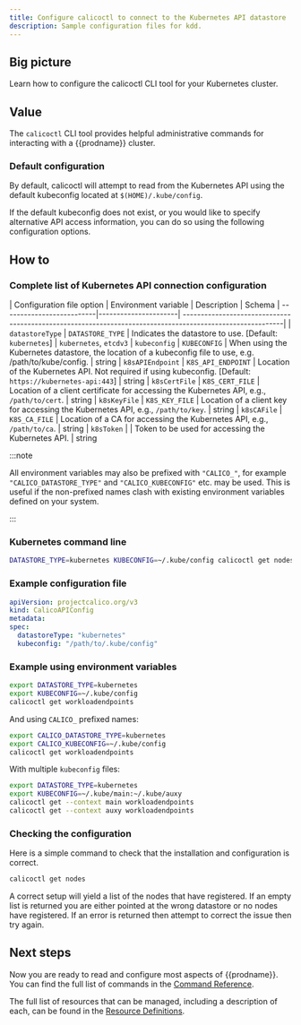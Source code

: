 ```yaml
---
title: Configure calicoctl to connect to the Kubernetes API datastore
description: Sample configuration files for kdd.
---
```


## Big picture

Learn how to configure the calicoctl CLI tool for your Kubernetes cluster.

## Value

The `calicoctl` CLI tool provides helpful administrative commands for interacting with a {{prodname}} cluster.

### Default configuration

By default, calicoctl will attempt to read from the Kubernetes API using the default kubeconfig located at `$(HOME)/.kube/config`.

If the default kubeconfig does not exist, or you would like to specify alternative API access information, you can do so using the following configuration options.

## How to

### Complete list of Kubernetes API connection configuration

| Configuration file option | Environment variable | Description                                                                                               | Schema
| --------------------------|----------------------| ----------------------------------------------------------------------------------------------------------|
| `datastoreType`           | `DATASTORE_TYPE`     | Indicates the datastore to use. [Default: `kubernetes`]                                                       | `kubernetes`, `etcdv3`
| `kubeconfig`              | `KUBECONFIG`         | When using the Kubernetes datastore, the location of a kubeconfig file to use, e.g. /path/to/kube/config. | string
| `k8sAPIEndpoint`          | `K8S_API_ENDPOINT`   | Location of the Kubernetes API. Not required if using kubeconfig. [Default: `https://kubernetes-api:443`] | string
| `k8sCertFile`             | `K8S_CERT_FILE`      | Location of a client certificate for accessing the Kubernetes API, e.g., `/path/to/cert`.                 | string
| `k8sKeyFile`              | `K8S_KEY_FILE`       | Location of a client key for accessing the Kubernetes API, e.g., `/path/to/key`.                          | string
| `k8sCAFile`               | `K8S_CA_FILE`        | Location of a CA for accessing the Kubernetes API, e.g., `/path/to/ca`.                                   | string
| `k8sToken`                |                      | Token to be used for accessing the Kubernetes API.                                                        | string


:::note

All environment variables may also be prefixed with `"CALICO_"`, for
example `"CALICO_DATASTORE_TYPE"` and `"CALICO_KUBECONFIG"` etc. may be used.
This is useful if the non-prefixed names clash with existing environment
variables defined on your system.

:::

### Kubernetes command line

```bash
DATASTORE_TYPE=kubernetes KUBECONFIG=~/.kube/config calicoctl get nodes
```

### Example configuration file

```yaml
apiVersion: projectcalico.org/v3
kind: CalicoAPIConfig
metadata:
spec:
  datastoreType: "kubernetes"
  kubeconfig: "/path/to/.kube/config"
```

### Example using environment variables

```bash
export DATASTORE_TYPE=kubernetes
export KUBECONFIG=~/.kube/config
calicoctl get workloadendpoints
```

And using `CALICO_` prefixed names:

```bash
export CALICO_DATASTORE_TYPE=kubernetes
export CALICO_KUBECONFIG=~/.kube/config
calicoctl get workloadendpoints
```

With multiple `kubeconfig` files:

```bash
export DATASTORE_TYPE=kubernetes
export KUBECONFIG=~/.kube/main:~/.kube/auxy
calicoctl get --context main workloadendpoints
calicoctl get --context auxy workloadendpoints
```

### Checking the configuration

Here is a simple command to check that the installation and configuration is
correct.

```bash
calicoctl get nodes
```

A correct setup will yield a list of the nodes that have registered.  If an
empty list is returned you are either pointed at the wrong datastore or no
nodes have registered.  If an error is returned then attempt to correct the
issue then try again.


## Next steps

Now you are ready to read and configure most aspects of {{prodname}}.  You can
find the full list of commands in the
[Command Reference](../../../../reference/calicoctl/overview.mdx).

The full list of resources that can be managed, including a description of each,
can be found in the
[Resource Definitions](../../../../reference/resources/overview.mdx).
